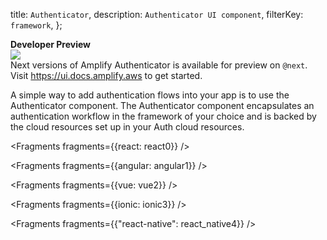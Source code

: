   title: `Authenticator`,
  description: `Authenticator UI component`,
  filterKey: `framework`,
};

<Callout warning={true}>
  <b>Developer Preview</b>
  <br />
  <a
    href="https://www.npmjs.com/package/@aws-amplify/ui/v/next"
  >
    <img
      src="https://img.shields.io/badge/npm-%40next-blue.svg"
    />
  </a>  
  <br />
  Next versions of Amplify Authenticator is available for preview on <code>@next</code>.
  <br />
  Visit <a href="https://ui.docs.amplify.aws">https://ui.docs.amplify.aws</a> to get started.
</Callout>

A simple way to add authentication flows into your app is to use the Authenticator component. The Authenticator component encapsulates an authentication workflow in the framework of your choice and is backed by the cloud resources set up in your Auth cloud resources.


<Fragments fragments={{react: react0}} />


<Fragments fragments={{angular: angular1}} />


<Fragments fragments={{vue: vue2}} />


<Fragments fragments={{ionic: ionic3}} />


  <Fragments fragments={{"react-native": react_native4}} />
